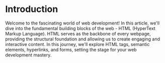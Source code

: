 
# Introduction

Welcome to the fascinating world of web development! In this article, we'll dive into the fundamental building blocks of the web - HTML (HyperText Markup Language). HTML serves as the backbone of every webpage, providing the structural foundation and allowing us to create engaging and interactive content. In this journey, we'll explore HTML tags, semantic elements, hyperlinks, and forms, setting the stage for your web development mastery.